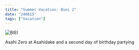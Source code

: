 ```yaml
---
title: "Summer Vacation: Biei 2"
date: "240815"
tags: ["Vacation"]
---
```


![BIEI](https://xwlzsjptceqwklguvvfz.supabase.co/storage/v1/object/sign/daylog/240815-1.jpeg?token=eyJhbGciOiJIUzI1NiIsInR5cCI6IkpXVCJ9.eyJ1cmwiOiJkYXlsb2cvMjQwODE1LTEuanBlZyIsImlhdCI6MTcyMzg2NzM5MCwiZXhwIjo0ODc3NDY3MzkwfQ.vFbGekYT-qSvWe_WJwUye3aFhXiM4MN3avF32N4hGaw&t=2024-08-17T04%3A03%3A10.991Z)

Asahi Zero at Asahidake and a second day of birthday partying
